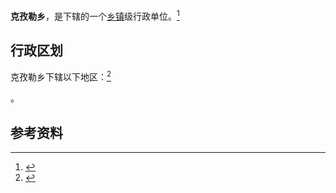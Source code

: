 {{中国乡级行政区|65/31/23/207/000}}

'''克孜勒乡'''，是{{PRC admin/fullname|65/31/23/207/000|3}}下辖的一个[[乡镇|乡镇]]级行政单位。<ref>{{PRC admin/ref sgc|{{PRC admin/parent|65/31/23/207/000}}}}</ref>

== 行政区划 ==

克孜勒乡下辖以下地区：<ref>{{PRC admin/ref sgc|65/31/23/207/000}}</ref>

{{PRC admin/children|65/31/23/207/000}}。

== 参考资料 ==

{{reflist}}

{{行政区划小作品}}
{{PRC admin/navcat|65/31/23/207/000}}